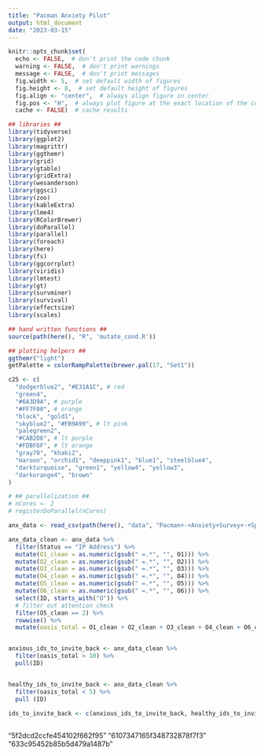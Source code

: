 ```yaml
---
title: "Pacman Anxiety Pilot"
output: html_document
date: "2023-03-15"
---
```


```r
knitr::opts_chunk$set(
  echo <- FALSE,  # don't print the code chunk
  warning <- FALSE,  # don't print warnings
  message <- FALSE,  # don't print messages
  fig.width <- 5,  # set default width of figures
  fig.height <- 8,  # set default height of figures
  fig.align <- "center",  # always align figure in center
  fig.pos <- "H",  # always plot figure at the exact location of the code chunk
  cache <- FALSE)  # cache results

## libraries ##
library(tidyverse)
library(ggplot2)
library(magrittr)
library(ggthemr)
library(grid)
library(gtable)
library(gridExtra)
library(wesanderson)
library(ggsci)
library(zoo)
library(kableExtra)
library(lme4)
library(RColorBrewer)
library(doParallel)
library(parallel)
library(foreach)
library(here)
library(fs)
library(ggcorrplot)
library(viridis)
library(lmtest)
library(gt)
library(survminer)
library(survival)
library(effectsize)
library(scales)

## hand written functions ##
source(path(here(), "R", 'mutate_cond.R'))

## plotting helpers ##
ggthemr("light")
getPalette = colorRampPalette(brewer.pal(17, "Set1"))

c25 <- c(
  "dodgerblue2", "#E31A1C", # red
  "green4",
  "#6A3D9A", # purple
  "#FF7F00", # orange
  "black", "gold1",
  "skyblue2", "#FB9A99", # lt pink
  "palegreen2",
  "#CAB2D6", # lt purple
  "#FDBF6F", # lt orange
  "gray70", "khaki2",
  "maroon", "orchid1", "deeppink1", "blue1", "steelblue4",
  "darkturquoise", "green1", "yellow4", "yellow3",
  "darkorange4", "brown"
)

# ## parallelization ##
# nCores <- 2
# registerDoParallel(nCores)

```




```r

anx_data <- read_csv(path(here(), "data", "Pacman+-+Anxiety+Survey+-+Spring+2023_March+15,+2023_15.47.csv"))


```
```r

anx_data_clean <- anx_data %>%
  filter(Status == "IP Address") %>%
  mutate(O1_clean = as.numeric(gsub(" =.*", "", O1))) %>%
  mutate(O2_clean = as.numeric(gsub(" =.*", "", O2))) %>%
  mutate(O3_clean = as.numeric(gsub(" =.*", "", O3))) %>%
  mutate(O4_clean = as.numeric(gsub(" =.*", "", O4))) %>%
  mutate(O5_clean = as.numeric(gsub(" =.*", "", O5))) %>%
  mutate(O6_clean = as.numeric(gsub(" =.*", "", O6))) %>%
  select(ID, starts_with("O")) %>%
  # filter out attention check
  filter(O5_clean == 2) %>%
  rowwise() %>%
  mutate(oasis_total = O1_clean + O2_clean + O3_clean + O4_clean + O6_clean) 


anxious_ids_to_invite_back <- anx_data_clean %>%
  filter(oasis_total > 10) %>%
  pull(ID)


healthy_ids_to_invite_back <- anx_data_clean %>%
  filter(oasis_total < 5) %>%
  pull (ID)

ids_to_invite_back <- c(anxious_ids_to_invite_back, healthy_ids_to_invite_back)
  


```

"5f2dcd2ccfe454102f662f95" "6107347165f348732878f7f3" "633c95452b85b5d479a1487b"
